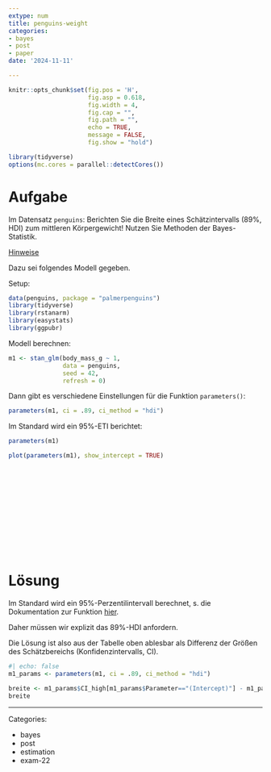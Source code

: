 ```yaml
---
extype: num
title: penguins-weight
categories:
- bayes
- post
- paper
date: '2024-11-11'

---
```






```r
knitr::opts_chunk$set(fig.pos = 'H',
                      fig.asp = 0.618,
                      fig.width = 4,
                      fig.cap = "", 
                      fig.path = "",
                      echo = TRUE,
                      message = FALSE,
                      fig.show = "hold")

library(tidyverse)
options(mc.cores = parallel::detectCores())
```





# Aufgabe



Im Datensatz `penguins`: 
Berichten Sie die Breite eines Schätzintervalls (89%, HDI) zum mittleren Körpergewicht!
Nutzen Sie Methoden der Bayes-Statistik.




[Hinweise](https://start-bayes.netlify.app/pruefung#bearbeitungshinweise)

Dazu sei folgendes Modell gegeben.


Setup:

```r
data(penguins, package = "palmerpenguins")
library(tidyverse)
library(rstanarm)
library(easystats)
library(ggpubr)
```





Modell berechnen:

```r
m1 <- stan_glm(body_mass_g ~ 1, 
               data = penguins,
               seed = 42,
               refresh = 0)
```


Dann gibt es verschiedene Einstellungen für die Funktion `parameters()`:

```r
parameters(m1, ci = .89, ci_method = "hdi")
```
Im Standard wird ein 95%-ETI berichtet:


```r
parameters(m1)
```

```r
plot(parameters(m1), show_intercept = TRUE)
```



</br>
</br>
</br>
</br>
</br>
</br>
</br>
</br>
</br>
</br>

# Lösung






Im Standard wird ein 95%-Perzentilintervall berechnet, s. die Dokumentation zur Funktion [hier](https://easystats.github.io/parameters/reference/model_parameters.default.html).

Daher müssen wir explizit das 89%-HDI anfordern.

Die Lösung ist also aus der Tabelle oben ablesbar als Differenz der Größen des Schätzbereichs (Konfidenzintervalls, CI).





```r
#| echo: false
m1_params <- parameters(m1, ci = .89, ci_method = "hdi")

breite <- m1_params$CI_high[m1_params$Parameter=="(Intercept)"] - m1_params$CI_low[m1_params$Parameter=="(Intercept)"] 
breite
```








---

Categories: 

- bayes
- post
- estimation
- exam-22

